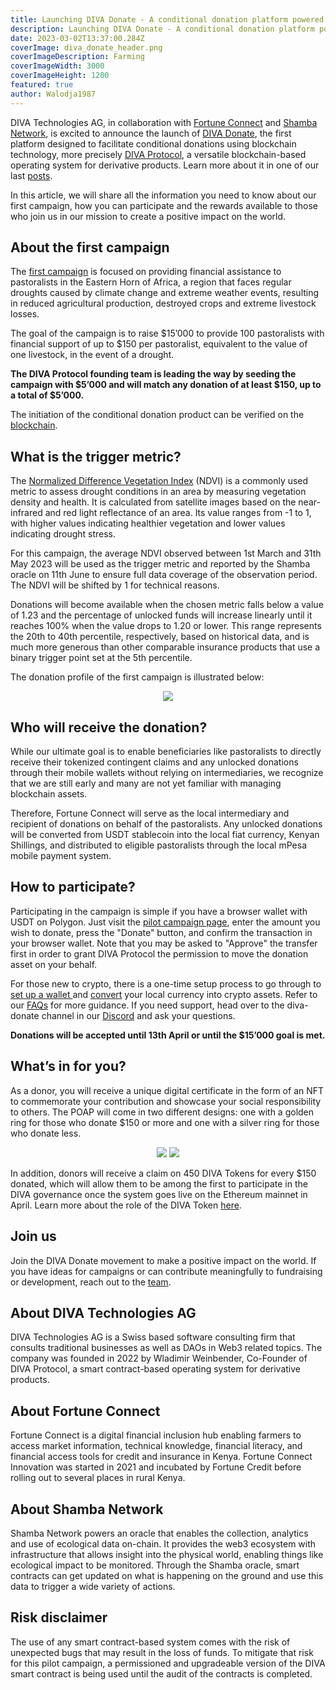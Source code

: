 ```yaml
---
title: Launching DIVA Donate - A conditional donation platform powered by blockchain technology
description: Launching DIVA Donate - A conditional donation platform powered by blockchain technology
date: 2023-03-02T13:37:00.284Z
coverImage: diva_donate_header.png
coverImageDescription: Farming
coverImageWidth: 3000
coverImageHeight: 1200
featured: true
author: Walodja1987
---
```


DIVA Technologies AG, in collaboration with [Fortune Connect](https://fortuneconnectltd.com/) and 
[Shamba Network](https://shamba.network/), is excited to announce the launch of [DIVA Donate](http://divadonate.xyz/), the first 
platform designed to facilitate conditional donations using blockchain technology, more precisely [DIVA Protocol](https://www.divaprotocol.io/), a versatile blockchain-based operating system for derivative products. 
Learn more about it in one of our last [posts](https://www.divaprotocol.io/posts/diva-conditional-donations).

In this article, we will share all the information you need to know about our first campaign, how 
you can participate and the rewards available to those who join us in our mission to create a 
positive impact on the world.

## About the first campaign

The [first campaign](https://divadonate.xyz/campaign) is focused on providing financial assistance to pastoralists in the Eastern 
Horn of Africa, a region that faces regular droughts caused by climate change and extreme weather events, 
resulting in reduced agricultural production, destroyed crops and extreme livestock losses.

The goal of the campaign is to raise $15’000 to provide 100 pastoralists with financial support 
of up to $150 per pastoralist, equivalent to the value of one livestock, in the event of a drought.

**The DIVA Protocol founding team is leading the way by seeding the campaign with $5’000 and will 
match any donation of at least $150, up to a total of $5’000.**

The initiation of the conditional donation product can be verified on the [blockchain](https://polygonscan.com/tx/0x4364d0f2d0bac0d8dba38c5e95a0c472ffaa7c0395718faec4627f9120cb7ecb).


## What is the trigger metric?

The [Normalized Difference Vegetation Index](https://en.wikipedia.org/wiki/Normalized_difference_vegetation_index) (NDVI) is a commonly used metric to assess drought 
conditions in an area by measuring vegetation density and health. It is calculated from 
satellite images based on the near-infrared and red light reflectance of an area. Its 
value ranges from -1 to 1, with higher values indicating healthier vegetation and lower 
values indicating drought stress.

For this campaign, the average NDVI observed between 1st March and 31th May 2023 will be 
used as the trigger metric and reported by the Shamba oracle on 11th June to ensure full data coverage of the 
observation period. The NDVI will be shifted by 1 for technical reasons.

Donations will become available when the chosen metric falls below a value of 1.23 and the 
percentage of unlocked funds will increase linearly until it reaches 100% when the value 
drops to 1.20 or lower. This range represents the 20th to 40th percentile, respectively, 
based on historical data, and is much more generous than other comparable insurance products that use a 
binary trigger point set at the 5th percentile.

The donation profile of the first campaign is illustrated below:

<p align="center">
  <img src="/images/posts/Donationprofile.png" />
</p>

## Who will receive the donation?

While our ultimate goal is to enable beneficiaries like pastoralists to directly receive 
their tokenized contingent claims and any unlocked donations through their mobile wallets without 
relying on intermediaries, we recognize that we are still early and many are not yet familiar
 with managing blockchain assets. 

Therefore, Fortune Connect will serve as the local intermediary and recipient of donations
on behalf of the pastoralists. Any unlocked donations will be converted from USDT stablecoin
into the local fiat currency, Kenyan Shillings, and distributed to eligible pastoralists 
through the local mPesa mobile payment system.

## How to participate?

Participating in the campaign is simple if you have a browser wallet with USDT on Polygon. 
Just visit the [pilot campaign page](https://divadonate.xyz/campaign), enter the amount you wish to donate, press the "Donate" 
button, and confirm the transaction in your browser wallet. Note that you may be asked to 
"Approve" the transfer first in order to grant DIVA Protocol the permission to move the 
donation asset on your behalf.

For those new to crypto, there is a one-time setup process to go through to [set up a wallet ](https://wiki.polygon.technology/docs/develop/metamask/hello/)
and [convert](https://www.coinbase.com/) your local currency into crypto assets. Refer to our [FAQs](https://divadonate.xyz/faq) for more guidance. 
If you need support, head over to the diva-donate channel in our [Discord](https://discord.gg/8fAvUspmv3) and ask your questions.

**Donations will be accepted until 13th April or until the $15’000 goal is met.**

## What’s in for you?

As a donor, you will receive a unique digital certificate in the form of an NFT to commemorate 
your contribution and showcase your social responsibility to others. The POAP will come in two 
different designs: one with a golden ring for those who donate $150 or more and one with a 
silver ring for those who donate less. 

<p align="center">
  <img src="/images/posts/POAP_ConditionalDonation1_Gold.png" style={{ width: '45%', height: 'auto', display: 'inline-block', padding: '20px' }}/>
  <img src="/images/posts/POAP_ConditionalDonation1_Silver.png" style={{ width: '45%', height: 'auto', display: 'inline-block', padding: '20px' }}/>
</p>

In addition, donors will receive a claim on 450 DIVA Tokens for every $150 donated, which will 
allow them to be among the first to participate in the DIVA governance once the system goes 
live on the Ethereum mainnet in April. Learn more about the role of the DIVA Token [here](https://www.divaprotocol.io/posts/diva-tokenomics).

## Join us
Join the DIVA Donate movement to make a positive impact on the world. If you have ideas for 
campaigns or can contribute meaningfully to fundraising or development, reach out to the [team](mailto:wladimir.weinbender@divadonate.xyz).

## About DIVA Technologies AG

DIVA Technologies AG is a Swiss based software consulting firm that consults traditional businesses as 
well as DAOs in Web3 related topics. The company was founded in 2022 by Wladimir Weinbender, 
Co-Founder of DIVA Protocol, a smart contract-based operating system for derivative products.

## About Fortune Connect

Fortune Connect is a digital financial inclusion hub enabling farmers to access market information, technical knowledge, financial literacy, and financial 
access tools for credit and insurance in Kenya. Fortune Connect Innovation was started in 2021 and incubated by Fortune Credit before rolling out to several 
places in rural Kenya.

## About Shamba Network

Shamba Network powers an oracle that enables the collection, analytics and use of ecological data on-chain. It provides the web3 ecosystem with 
infrastructure that allows insight into the physical world, enabling things like ecological impact to be monitored. Through the Shamba oracle, 
smart contracts can get updated on what is happening on the ground and use this data to trigger a wide variety of actions. 

## Risk disclaimer

The use of any smart contract-based system comes with the risk of unexpected bugs that may result in the loss of funds. 
To mitigate that risk for this pilot campaign, a permissioned and upgradeable version of the DIVA smart contract is being used until
the audit of the contracts is completed.
